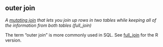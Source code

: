 ## outer join

<dfn>A [mutating join](m.html#mutating-joins) that lets you join up rows in two tables while keeping all of the information from both tables (full_join)</dfn>

The term "outer join" is more commonly used in SQL. See [full_join](f.html#full-join) for the R version.


